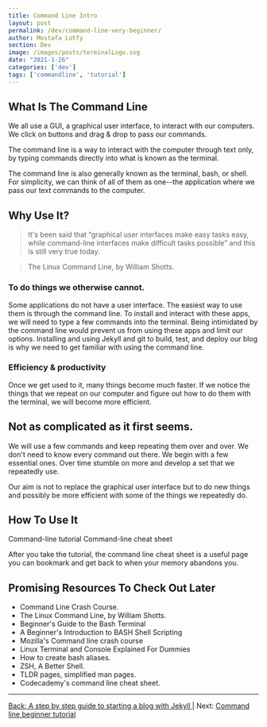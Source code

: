 ```yaml
---
title: Command Line Intro
layout: post
permalink: /dev/command-line-very-beginner/
author: Mostafa Lotfy
section: Dev
image: /images/posts/terminalLogo.svg
date: "2021-1-26"
categories: ['dev']
tags: ['commandline', 'tutorial']
---
```


## What Is The Command Line

We all use a GUI, a graphical user interface, to interact with our computers. We click on buttons and drag & drop to pass our commands.

The command line is a way to interact with the computer through text only, by typing commands directly into what is known as the terminal.

The command line is also generally known as the terminal, bash, or shell. For simplicity, we can think of all of them as one--the application where we pass our text commands to the computer.

## Why Use It?

> It's been said that “graphical user interfaces make easy tasks easy, while command-line interfaces make difficult tasks possible” and this is still very true today.

> The Linux Command Line, by William Shotts.

### To do things we otherwise cannot.

Some applications do not have a user interface. The easiest way to use them is through the command line. To install and interact with these apps, we will need to type a few commands into the terminal. Being intimidated by the command line would prevent us from using these apps and limit our options. Installing and using Jekyll and git to build, test, and deploy our blog is why we need to get familiar with using the command line.

### Efficiency & productivity 

Once we get used to it, many things become much faster. If we notice the things that we repeat on our computer and figure out how to do them with the terminal, we will become more efficient.

## Not as complicated as it first seems.

We will use a few commands and keep repeating them over and over. We don't need to know every command out there. We begin with a few essential ones. Over time stumble on more and develop a set that we repeatedly use.

Our aim is not to replace the graphical user interface but to do new things and possibly be more efficient with some of the things we repeatedly do.


## How To Use It

<CustomLink href="/dev/command-line-beginner-tutorial/">Command-line tutorial</CustomLink>
<CustomLink href="/dev/command-line-cheat-sheet/">Command-line cheat sheet</CustomLink>

After you take the tutorial, the command line cheat sheet is a useful page you can bookmark and get back to when your memory abandons you.


## Promising Resources To Check Out Later

  - <CustomLink href="https://www.youtube.com/watch?v=yz7nYlnXLfE">Command Line Crash Course.</CustomLink>
  - <CustomLink href="https://sourceforge.net/projects/linuxcommand/">The Linux Command Line, by William Shotts.</CustomLink>
  - <CustomLink href="https://www.youtube.com/watch?v=oxuRxtrO2Ag">Beginner's Guide to the Bash Terminal</CustomLink>
  - <CustomLink href="https://www.youtube.com/watch?v=_n5ZegzieSQ">A Beginner's Introduction to BASH Shell Scripting</CustomLink>
  - <CustomLink href="https://developer.mozilla.org/en-US/docs/Learn/Tools_and_testing/Understanding_client-side_tools/Command_line">Mozilla's Command line crash course</CustomLink>
  - <CustomLink href="https://www.linuxbabe.com/command-line/linux-terminal">Linux Terminal and Console Explained For Dummies</CustomLink>
  - <CustomLink href="https://linuxize.com/post/how-to-create-bash-aliases/">How to create bash aliases.</CustomLink>
  - <CustomLink href="https://www.youtube.com/watch?v=gGmBUfMaWMU">ZSH, A Better Shell.</CustomLink>
  - <CustomLink href="https://tldr.sh/">TLDR pages, simplified man pages.</CustomLink>
  - <CustomLink href="https://www.codecademy.com/articles/command-line-commands">Codecademy's command line cheat sheet.</CustomLink>


---

[Back: A step by step guide to starting a blog with Jekyll ](/dev/step-by-step-guide-start-blog-with-jekyll/) | Next: [Command line beginner tutorial](/dev/command-line-beginner-tutorial/)

